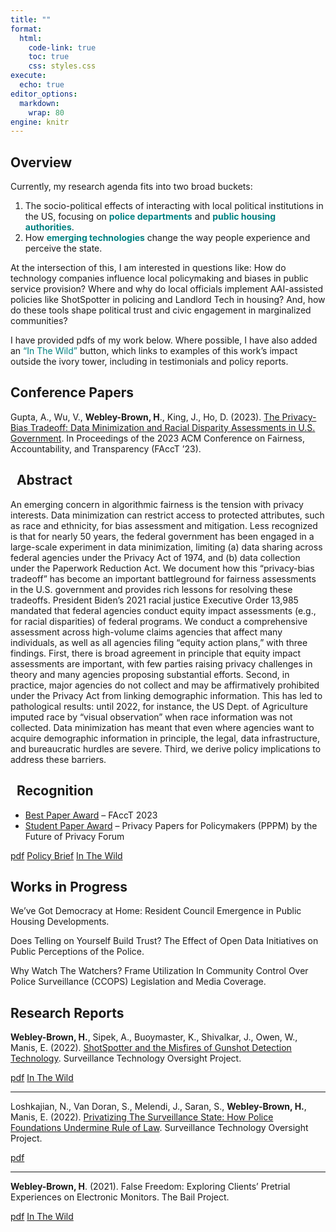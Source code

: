 ```yaml
---
title: ""
format:
  html:
    code-link: true
    toc: true
    css: styles.css
execute:
  echo: true
editor_options: 
  markdown: 
    wrap: 80
engine: knitr
---
```


## Overview

Currently, my research agenda fits into two broad buckets:

1.  The socio-political effects of interacting with local political institutions in the US, focusing on [**police departments**]{style="color:teal"} and [**public housing authorities**]{style="color:teal"}.
2.  How [**emerging technologies**]{style="color:teal"} change the way people experience and perceive the state.

At the intersection of this, I am interested in questions like: How do technology companies influence local policymaking and biases in public service provision? Where and why do local officials implement AAI-assisted policies like ShotSpotter in policing and Landlord Tech in housing? And, how do these tools shape political trust and civic engagement in marginalized communities?

::: {.callout-tip appearance="minimal"}
I have provided pdfs of my work below. Where possible, I have also added an ["In The Wild"]{style="color:teal"} button, which links to examples of this work's impact outside the ivory tower, including in testimonials and policy reports.
:::

## Conference Papers

Gupta, A., Wu, V., **Webley-Brown, H**., King, J., Ho, D. (2023). [The Privacy-Bias Tradeoff: Data Minimization and Racial Disparity Assessments in U.S. Government](https://dl.acm.org/doi/10.1145/3593013.3594015). In Proceedings of the 2023 ACM Conference on Fairness, Accountability, and Transparency (FAccT '23).

::: {.callout-note collapse="true" icon=false}

## <i class="bi bi-lightning"></i> &nbsp; Abstract

An emerging concern in algorithmic fairness is the tension with privacy interests. Data minimization can restrict access to protected attributes, such as race and ethnicity, for bias assessment and mitigation. Less recognized is that for nearly 50 years, the federal government has been engaged in a large-scale experiment in data minimization, limiting (a) data sharing across federal agencies under the Privacy Act of 1974, and (b) data collection under the Paperwork Reduction Act. We document how this “privacy-bias tradeoff” has become an important battleground for fairness assessments in the U.S. government and provides rich lessons for resolving these tradeoffs. President Biden’s 2021 racial justice Executive Order 13,985 mandated that federal agencies conduct equity impact assessments (e.g., for racial disparities) of federal programs. We conduct a comprehensive assessment across high-volume claims agencies that affect many individuals, as well as all agencies filing “equity action plans,” with three findings. First, there is broad agreement in principle that equity impact assessments are important, with few parties raising privacy challenges in theory and many agencies proposing substantial efforts. Second, in practice, major agencies do not collect and may be affirmatively prohibited under the Privacy Act from linking demographic information. This has led to pathological results: until 2022, for instance, the US Dept. of Agriculture imputed race by “visual observation” when race information was not collected. Data minimization has meant that even where agencies want to acquire demographic information in principle, the legal, data infrastructure, and bureaucratic hurdles are severe. Third, we derive policy implications to address these barriers.

:::

::: {.callout-caution collapse="true" icon=false}

## <i class="bi bi-trophy"></i> &nbsp; Recognition

- [Best Paper Award](https://facctconference.org/2023/acceptedpapers) – FAccT 2023
- [Student Paper Award](https://fpf.org/wp-content/uploads/2024/02/FPF-PPPM-2024-Digest-FINAL-PRINT-R3-singles-1.pdf) – Privacy Papers for Policymakers (PPPM) by the Future of Privacy Forum
:::

<a href="papers/privacy-bias-tradeoff.pdf" target="_blank" rel="noopener noreferrer" class="bi-file-earmark-pdf-fill btn btn-danger" role="button"> pdf</a>
<a href="https://hai.stanford.edu/policy/policy-brief-privacy-bias-trade" target="_blank" rel="noopener noreferrer" class="bi-bank btn btn-success" role="button"> Policy Brief</a>
<a href="papers/upturn-omb_testimony-HSGAC.pdf" target="_blank" rel="noopener noreferrer" class="bi-geo-alt btn btn-primary" role="button"> In The Wild </a>


## Works in Progress

We've Got Democracy at Home: Resident Council Emergence in Public Housing Developments.

Does Telling on Yourself Build Trust? The Effect of Open Data Initiatives on Public Perceptions of the Police.

Why Watch The Watchers? Frame Utilization In Community Control Over Police Surveillance (CCOPS) Legislation and Media Coverage.


## Research Reports

__Webley-Brown, H.__, Sipek, A., Buoymaster, K., Shivalkar, J., Owen, W., Manis, E. (2022). [ShotSpotter and the Misfires of Gunshot Detection Technology](https://www.stopspying.org/shotspotter). Surveillance Technology Oversight Project.

<a href="papers/shotspotter.pdf" target="_blank" rel="noopener noreferrer" class="bi-file-earmark-pdf-fill btn btn-danger" role="button"> pdf</a>
<a href="papers/epic-doj.pdf" target="_blank" rel="noopener noreferrer" class="bi-geo-alt btn btn-primary" role="button"> In The Wild </a>

<hr>

 Loshkajian, N., Van Doran, S., Melendi, J., Saran, S., __Webley-Brown, H.__, Manis, E. (2022). [Privatizing The Surveillance State: How Police Foundations Undermine Rule of Law](https://www.stopspying.org/privatizing-surveillance-state). Surveillance Technology Oversight Project.

<a href="papers/privatizing-surveillance-state.pdf" target="_blank" rel="noopener noreferrer" class="bi-file-earmark-pdf-fill btn btn-danger" role="button"> pdf</a>

<hr>

__Webley-Brown, H__. (2021). False Freedom: Exploring Clients’ Pretrial Experiences on Electronic Monitors. The Bail Project.

<a href="papers/false-freedom.pdf" target="_blank" rel="noopener noreferrer" class="bi-file-earmark-pdf-fill btn btn-danger" role="button"> pdf</a>
<a href="papers/san-fran-em.pdf" target="_blank" rel="noopener noreferrer" class="bi-geo-alt btn btn-primary" role="button"> In The Wild </a>

